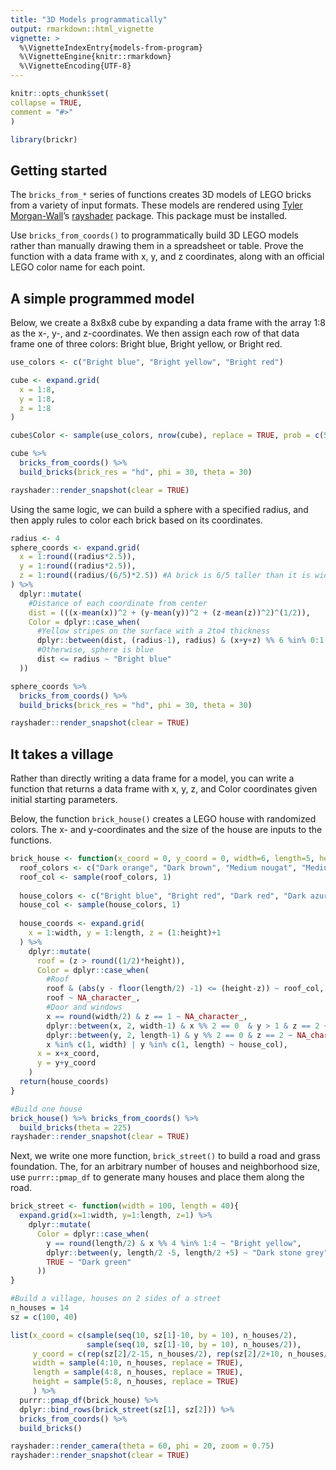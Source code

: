 ```yaml
---
title: "3D Models programmatically"
output: rmarkdown::html_vignette
vignette: >
  %\VignetteIndexEntry{models-from-program}
  %\VignetteEngine{knitr::rmarkdown}
  %\VignetteEncoding{UTF-8}
---
```

  
```r
knitr::opts_chunk$set(
collapse = TRUE,
comment = "#>"
)
```

```r
library(brickr)
```

## Getting started

The `bricks_from_*` series of functions creates 3D models of LEGO bricks from a variety of input formats. These models are rendered using [Tyler Morgan-Wall](https://twitter.com/tylermorganwall)'s [rayshader](https://www.rayshader.com/) package. This package must be installed.

Use `bricks_from_coords()` to programmatically build 3D LEGO models rather than manually drawing them in a spreadsheet or table. Prove the function with a data frame with x, y, and z coordinates, along with an official LEGO color name for each point.

## A simple programmed model

Below, we create a 8x8x8 cube by expanding a data frame with the array 1:8 as the x-, y-, and z-coordinates. We then assign each row of that data frame one of three colors: Bright blue, Bright yellow, or Bright red.

```r
use_colors <- c("Bright blue", "Bright yellow", "Bright red")

cube <- expand.grid(
  x = 1:8,
  y = 1:8,
  z = 1:8 
) 

cube$Color <- sample(use_colors, nrow(cube), replace = TRUE, prob = c(5, 3, 1))

cube %>% 
  bricks_from_coords() %>% 
  build_bricks(brick_res = "hd", phi = 30, theta = 30)

rayshader::render_snapshot(clear = TRUE)
```

Using the same logic, we can build a sphere with a specified radius, and then apply rules to color each brick based on its coordinates.

```r
radius <- 4
sphere_coords <- expand.grid(
  x = 1:round((radius*2.5)),
  y = 1:round((radius*2.5)),
  z = 1:round((radius/(6/5)*2.5)) #A brick is 6/5 taller than it is wide/deep
) %>%
  dplyr::mutate(
    #Distance of each coordinate from center
    dist = (((x-mean(x))^2 + (y-mean(y))^2 + (z-mean(z))^2)^(1/2)),
    Color = dplyr::case_when(
      #Yellow stripes on the surface with a 2to4 thickness
      dplyr::between(dist, (radius-1), radius) & (x+y+z) %% 6 %in% 0:1 ~ "Bright yellow",
      #Otherwise, sphere is blue
      dist <= radius ~ "Bright blue"
  ))

sphere_coords %>% 
  bricks_from_coords() %>% 
  build_bricks(brick_res = "hd", phi = 30, theta = 30)

rayshader::render_snapshot(clear = TRUE)
```

## It takes a village

Rather than directly writing a data frame for a model, you can write a function that returns a data frame with x, y, z, and Color coordinates given initial starting parameters.

Below, the function `brick_house()` creates a LEGO house with randomized colors. The x- and y-coordinates and the size of the house are inputs to the functions.

```r
brick_house <- function(x_coord = 0, y_coord = 0, width=6, length=5, height=6){
  roof_colors <- c("Dark orange", "Dark brown", "Medium nougat", "Medium stone grey")
  roof_col <- sample(roof_colors, 1)
  
  house_colors <- c("Bright blue", "Bright red", "Dark red", "Dark azur", "Nougat", "Bright reddish violet")
  house_col <- sample(house_colors, 1)
  
  house_coords <- expand.grid(
    x = 1:width, y = 1:length, z = (1:height)+1
  ) %>% 
    dplyr::mutate(
      roof = (z > round((1/2)*height)),
      Color = dplyr::case_when(
        #Roof
        roof & (abs(y - floor(length/2) -1) <= (height-z)) ~ roof_col,
        roof ~ NA_character_,
        #Door and windows
        x == round(width/2) & z == 1 ~ NA_character_,
        dplyr::between(x, 2, width-1) & x %% 2 == 0  & y > 1 & z == 2 ~ NA_character_,
        dplyr::between(y, 2, length-1) & y %% 2 == 0 & z == 2 ~ NA_character_,
        x %in% c(1, width) | y %in% c(1, length) ~ house_col),
      x = x+x_coord, 
      y = y+y_coord
    )
  return(house_coords)
}

#Build one house
brick_house() %>% bricks_from_coords() %>% 
  build_bricks(theta = 225)
rayshader::render_snapshot(clear = TRUE)
```

Next, we write one more function, `brick_street()` to build a road and grass foundation. The, for an arbitrary number of houses and neighborhood size, use `purrr::pmap_df` to generate many houses and place them along the road.

```r
brick_street <- function(width = 100, length = 40){
  expand.grid(x=1:width, y=1:length, z=1) %>% 
    dplyr::mutate(
      Color = dplyr::case_when(
        y == round(length/2) & x %% 4 %in% 1:4 ~ "Bright yellow",
        dplyr::between(y, length/2 -5, length/2 +5) ~ "Dark stone grey",
        TRUE ~ "Dark green"
      ))
}

#Build a village, houses on 2 sides of a street
n_houses = 14
sz = c(100, 40)

list(x_coord = c(sample(seq(10, sz[1]-10, by = 10), n_houses/2),
                 sample(seq(10, sz[1]-10, by = 10), n_houses/2)),
     y_coord = c(rep(sz[2]/2-15, n_houses/2), rep(sz[2]/2+10, n_houses/2)),
     width = sample(4:10, n_houses, replace = TRUE),
     length = sample(4:8, n_houses, replace = TRUE),
     height = sample(5:8, n_houses, replace = TRUE)
     ) %>% 
  purrr::pmap_df(brick_house) %>% 
  dplyr::bind_rows(brick_street(sz[1], sz[2])) %>% 
  bricks_from_coords() %>% 
  build_bricks()

rayshader::render_camera(theta = 60, phi = 20, zoom = 0.75)
rayshader::render_snapshot(clear = TRUE)

```

